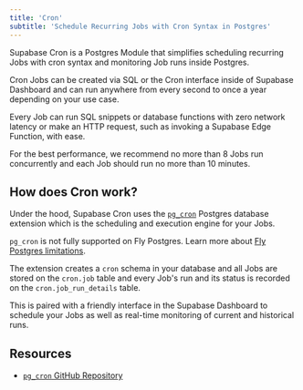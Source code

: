 ```yaml
---
title: 'Cron'
subtitle: 'Schedule Recurring Jobs with Cron Syntax in Postgres'
---
```


Supabase Cron is a Postgres Module that simplifies scheduling recurring Jobs with cron syntax and monitoring Job runs inside Postgres.

Cron Jobs can be created via SQL or the Cron interface inside of Supabase Dashboard and can run anywhere from every second to once a year depending on your use case.

Every Job can run SQL snippets or database functions with zero network latency or make an HTTP request, such as invoking a Supabase Edge Function, with ease.

<Admonition type="note">

For the best performance, we recommend no more than 8 Jobs run concurrently and each Job should run no more than 10 minutes.

</Admonition>

## How does Cron work?

Under the hood, Supabase Cron uses the [`pg_cron`](https://github.com/citusdata/pg_cron) Postgres database extension which is the scheduling and execution engine for your Jobs.

<Admonition type="note">

`pg_cron` is not fully supported on Fly Postgres. Learn more about [Fly Postgres limitations](/docs/guides/platform/fly-postgres#limitations).

</Admonition>

The extension creates a `cron` schema in your database and all Jobs are stored on the `cron.job` table and every Job's run and its status is recorded on the `cron.job_run_details` table.

This is paired with a friendly interface in the Supabase Dashboard to schedule your Jobs as well as real-time monitoring of current and historical runs.

## Resources

- [`pg_cron` GitHub Repository](https://github.com/citusdata/pg_cron)
